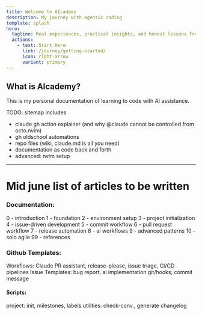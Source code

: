 ```yaml
---
title: Welcome to AIcademy
description: My journey with agentic coding
template: splash
hero:
  tagline: Real experiences, practical insights, and honest lessons from using AI to code
  actions:
    - text: Start Here
      link: /journey/getting-started/
      icon: right-arrow
      variant: primary
---
```


## What is AIcademy?

This is my personal documentation of learning to code with AI assistance.

TODO:
sitemap includes
- claude gh action explainer (and why @claude cannot be controlled from octo.nvim)
- gh oldschool automations
- repo files (wiki, claude.md is all you need)
- documentation as code back and forth
- advanced: nvim setup 

---

# Mid june list of articles to be written
### Documentation:
0 - introduction
1 - foundation
2 - environment setup
3 - project initialization
4 - issue-driven development
5 - commit workflow
6 - pull request workflow
7 - release automation
8 - ai workflows
9 - advanced patterns
10 - solo agile
99 - references

### Github Templates:
Workflows: Claude PR assistant, release-please, issue triage, CI/CD pipelines
Issue Templates: bug report, ai implementation
git/hooks; commit message

#### Scripts:
project: init, milestones, labels
utilities: check-conv., generate changelog




